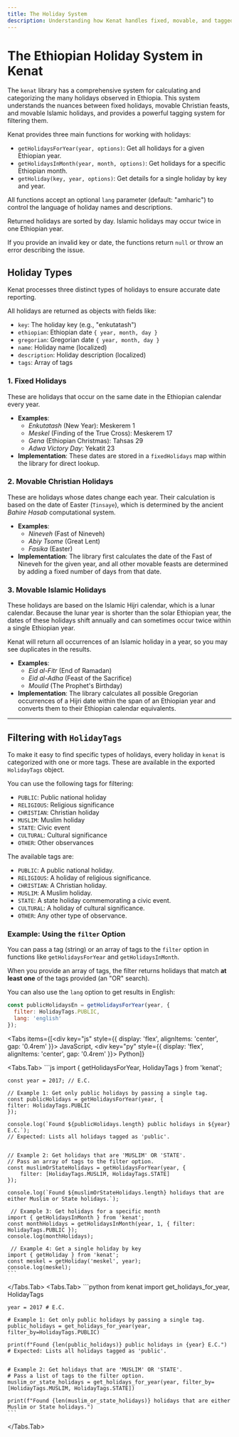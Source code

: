 ```yaml
---
title: The Holiday System
description: Understanding how Kenat handles fixed, movable, and tagged holidays in the Ethiopian calendar.
---
```



# The Ethiopian Holiday System in Kenat

The `kenat` library has a comprehensive system for calculating and categorizing the many holidays observed in Ethiopia. This system understands the nuances between fixed holidays, movable Christian feasts, and movable Islamic holidays, and provides a powerful tagging system for filtering them.

Kenat provides three main functions for working with holidays:

- `getHolidaysForYear(year, options)`: Get all holidays for a given Ethiopian year.
- `getHolidaysInMonth(year, month, options)`: Get holidays for a specific Ethiopian month.
- `getHoliday(key, year, options)`: Get details for a single holiday by key and year.

All functions accept an optional `lang` parameter (default: "amharic") to control the language of holiday names and descriptions.

Returned holidays are sorted by day. Islamic holidays may occur twice in one Ethiopian year.

If you provide an invalid key or date, the functions return `null` or throw an error describing the issue.


## Holiday Types

Kenat processes three distinct types of holidays to ensure accurate date reporting.

All holidays are returned as objects with fields like:
- `key`: The holiday key (e.g., "enkutatash")
- `ethiopian`: Ethiopian date `{ year, month, day }`
- `gregorian`: Gregorian date `{ year, month, day }`
- `name`: Holiday name (localized)
- `description`: Holiday description (localized)
- `tags`: Array of tags

### 1. Fixed Holidays

These are holidays that occur on the same date in the Ethiopian calendar every year.

* **Examples**:
    * *Enkutatash* (New Year): Meskerem 1 
    * *Meskel* (Finding of the True Cross): Meskerem 17 
    * *Gena* (Ethiopian Christmas): Tahsas 29 
    * *Adwa Victory Day*: Yekatit 23 
* **Implementation**: These dates are stored in a `fixedHolidays` map within the library for direct lookup. 

### 2. Movable Christian Holidays

These are holidays whose dates change each year. Their calculation is based on the date of Easter (`Tinsaye`), which is determined by the ancient *Bahire Hasab* computational system. 

* **Examples**:
    * *Nineveh* (Fast of Nineveh)
    * *Abiy Tsome* (Great Lent)
    * *Fasika* (Easter)
* **Implementation**: The library first calculates the date of the Fast of Nineveh for the given year, and all other movable feasts are determined by adding a fixed number of days from that date. 

### 3. Movable Islamic Holidays

These holidays are based on the Islamic Hijri calendar, which is a lunar calendar. Because the lunar year is shorter than the solar Ethiopian year, the dates of these holidays shift annually and can sometimes occur twice within a single Ethiopian year.

Kenat will return all occurrences of an Islamic holiday in a year, so you may see duplicates in the results.

* **Examples**:
    * *Eid al-Fitr* (End of Ramadan)
    * *Eid al-Adha* (Feast of the Sacrifice)
    * *Moulid* (The Prophet's Birthday)
* **Implementation**: The library calculates all possible Gregorian occurrences of a Hijri date within the span of an Ethiopian year and converts them to their Ethiopian calendar equivalents.

---

## Filtering with `HolidayTags`

To make it easy to find specific types of holidays, every holiday in `kenat` is categorized with one or more tags. These are available in the exported `HolidayTags` object.

You can use the following tags for filtering:

- `PUBLIC`: Public national holiday
- `RELIGIOUS`: Religious significance
- `CHRISTIAN`: Christian holiday
- `MUSLIM`: Muslim holiday
- `STATE`: Civic event
- `CULTURAL`: Cultural significance
- `OTHER`: Other observances

The available tags are:
* `PUBLIC`: A public national holiday. 
* `RELIGIOUS`: A holiday of religious significance. 
* `CHRISTIAN`: A Christian holiday. 
* `MUSLIM`: A Muslim holiday. 
* `STATE`: A state holiday commemorating a civic event. 
* `CULTURAL`: A holiday of cultural significance. 
* `OTHER`: Any other type of observance. 

### Example: Using the `filter` Option

You can pass a tag (string) or an array of tags to the `filter` option in functions like `getHolidaysForYear` and `getHolidaysInMonth`. 

When you provide an array of tags, the filter returns holidays that match **at least one** of the tags provided (an "OR" search). 

You can also use the `lang` option to get results in English:

```js
const publicHolidaysEn = getHolidaysForYear(year, {
  filter: HolidayTags.PUBLIC,
  lang: 'english'
});
```

<Tabs
  items={[<div key="js" style={{ display: 'flex', alignItems: 'center', gap: '0.4rem' }}><SiJavascript size={16} /> JavaScript</div>, <div key="py" style={{ display: 'flex', alignItems: 'center', gap: '0.4rem' }}><SiPython size={16} /> Python</div>]}
>
  <Tabs.Tab>
    ```js
    import { getHolidaysForYear, HolidayTags } from 'kenat';

    const year = 2017; // E.C.

    // Example 1: Get only public holidays by passing a single tag.
    const publicHolidays = getHolidaysForYear(year, {
    filter: HolidayTags.PUBLIC
    });

    console.log(`Found ${publicHolidays.length} public holidays in ${year} E.C.`);
    // Expected: Lists all holidays tagged as 'public'.


    // Example 2: Get holidays that are 'MUSLIM' OR 'STATE'.
    // Pass an array of tags to the filter option.
    const muslimOrStateHolidays = getHolidaysForYear(year, {
        filter: [HolidayTags.MUSLIM, HolidayTags.STATE]
    });

    console.log(`Found ${muslimOrStateHolidays.length} holidays that are either Muslim or State holidays.`);

     // Example 3: Get holidays for a specific month
    import { getHolidaysInMonth } from 'kenat';
    const monthHolidays = getHolidaysInMonth(year, 1, { filter: HolidayTags.PUBLIC });
    console.log(monthHolidays);

     // Example 4: Get a single holiday by key
    import { getHoliday } from 'kenat';
    const meskel = getHoliday('meskel', year);
    console.log(meskel);
    ```
  </Tabs.Tab>
  <Tabs.Tab>
    ```python
    from kenat import get_holidays_for_year, HolidayTags

    year = 2017 # E.C.

    # Example 1: Get only public holidays by passing a single tag.
    public_holidays = get_holidays_for_year(year, filter_by=HolidayTags.PUBLIC)

    print(f"Found {len(public_holidays)} public holidays in {year} E.C.")
    # Expected: Lists all holidays tagged as 'public'.


    # Example 2: Get holidays that are 'MUSLIM' OR 'STATE'.
    # Pass a list of tags to the filter option.
    muslim_or_state_holidays = get_holidays_for_year(year, filter_by=[HolidayTags.MUSLIM, HolidayTags.STATE])

    print(f"Found {len(muslim_or_state_holidays)} holidays that are either Muslim or State holidays.")
    ```
  </Tabs.Tab>
</Tabs>

